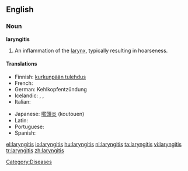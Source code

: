 ==English==
===Noun===
'''laryngitis'''

#An inflammation of the [[larynx]], typically resulting in hoarseness.

====Translations====
{{trans-top|inflammation of the larynx}}
* Finnish: [[kurkunpään tulehdus]]
* French: {{t+|fr|laryngite}}
* German: Kehlkopfentzündung
* Icelandic: {{t|is|barkakýlisbólga|f}}, {{t|is|barkakýliskvef|n}}, {{t|is|raddbandakvef|n}}
* Italian: {{t-|it|laringite|lang=it|f}}
{{trans-mid}}
* Japanese: [[喉頭炎]] (koutouen)
* Latin: {{t-|la|laryngitis}}
* Portuguese: {{t+|pt|laringite}}
* Spanish: {{t-|es|laringite}}
{{trans-bottom}}

[[Category:Diseases]]

[[el:laryngitis]]
[[io:laryngitis]]
[[hu:laryngitis]]
[[nl:laryngitis]]
[[ta:laryngitis]]
[[vi:laryngitis]]
[[tr:laryngitis]]
[[zh:laryngitis]]